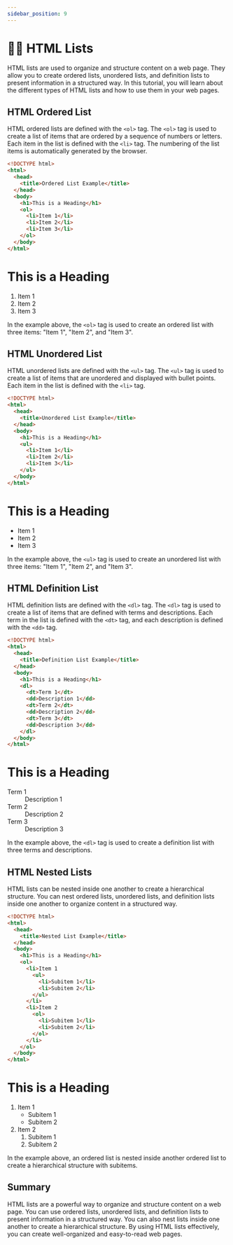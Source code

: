 ```yaml
---
sidebar_position: 9
---
```


# 🙋🏻 HTML Lists

HTML lists are used to organize and structure content on a web page. They allow you to create ordered lists, unordered lists, and definition lists to present information in a structured way. In this tutorial, you will learn about the different types of HTML lists and how to use them in your web pages.

## HTML Ordered List

HTML ordered lists are defined with the `<ol>` tag. The `<ol>` tag is used to create a list of items that are ordered by a sequence of numbers or letters. Each item in the list is defined with the `<li>` tag. The numbering of the list items is automatically generated by the browser.

```html title="index.html"
<!DOCTYPE html>
<html>
  <head>
    <title>Ordered List Example</title>
  </head>
  <body>
    <h1>This is a Heading</h1>
    <ol>
      <li>Item 1</li>
      <li>Item 2</li>
      <li>Item 3</li>
    </ol>
  </body>
</html>
```

<BrowserWindow url="http://.../index.html">
  <div>
    <h1>This is a Heading</h1>
    <ol>
      <li>Item 1</li>
      <li>Item 2</li>
      <li>Item 3</li>
    </ol>
  </div>
</BrowserWindow>

In the example above, the `<ol>` tag is used to create an ordered list with three items: "Item 1", "Item 2", and "Item 3".

## HTML Unordered List

HTML unordered lists are defined with the `<ul>` tag. The `<ul>` tag is used to create a list of items that are unordered and displayed with bullet points. Each item in the list is defined with the `<li>` tag.

```html title="index.html"
<!DOCTYPE html>
<html>
  <head>
    <title>Unordered List Example</title>
  </head>
  <body>
    <h1>This is a Heading</h1>
    <ul>
      <li>Item 1</li>
      <li>Item 2</li>
      <li>Item 3</li>
    </ul>
  </body>
</html>
```

<BrowserWindow url="http://.../index.html">
  <div>
    <h1>This is a Heading</h1>
    <ul>
      <li>Item 1</li>
      <li>Item 2</li>
      <li>Item 3</li>
    </ul>
  </div>
</BrowserWindow>

In the example above, the `<ul>` tag is used to create an unordered list with three items: "Item 1", "Item 2", and "Item 3".

## HTML Definition List

HTML definition lists are defined with the `<dl>` tag. The `<dl>` tag is used to create a list of items that are defined with terms and descriptions. Each term in the list is defined with the `<dt>` tag, and each description is defined with the `<dd>` tag.

```html title="index.html"
<!DOCTYPE html>
<html>
  <head>
    <title>Definition List Example</title>
  </head>
  <body>
    <h1>This is a Heading</h1>
    <dl>
      <dt>Term 1</dt>
      <dd>Description 1</dd>
      <dt>Term 2</dt>
      <dd>Description 2</dd>
      <dt>Term 3</dt>
      <dd>Description 3</dd>
    </dl>
  </body>
</html>
```

<BrowserWindow url="http://.../index.html">
  <div>
    <h1>This is a Heading</h1>
    <dl>
      <dt>Term 1</dt>
      <dd>Description 1</dd>
      <dt>Term 2</dt>
      <dd>Description 2</dd>
      <dt>Term 3</dt>
      <dd>Description 3</dd>
    </dl>
  </div>
</BrowserWindow>

In the example above, the `<dl>` tag is used to create a definition list with three terms and descriptions.

## HTML Nested Lists

HTML lists can be nested inside one another to create a hierarchical structure. You can nest ordered lists, unordered lists, and definition lists inside one another to organize content in a structured way.

```html title="index.html"
<!DOCTYPE html>
<html>
  <head>
    <title>Nested List Example</title>
  </head>
  <body>
    <h1>This is a Heading</h1>
    <ol>
      <li>Item 1
        <ul>
          <li>Subitem 1</li>
          <li>Subitem 2</li>
        </ul>
      </li>
      <li>Item 2
        <ol>
          <li>Subitem 1</li>
          <li>Subitem 2</li>
        </ol>
      </li>
    </ol>
  </body>
</html>
```

<BrowserWindow url="http://.../index.html">
  <div>
    <h1>This is a Heading</h1>
    <ol>
      <li>
        Item 1
        <ul>
          <li>Subitem 1</li>
          <li>Subitem 2</li>
        </ul>
      </li>
      <li>
        Item 2
        <ol>
          <li>Subitem 1</li>
          <li>Subitem 2</li>
        </ol>
      </li>
    </ol>
  </div>
</BrowserWindow>

In the example above, an ordered list is nested inside another ordered list to create a hierarchical structure with subitems.

## Summary

HTML lists are a powerful way to organize and structure content on a web page. You can use ordered lists, unordered lists, and definition lists to present information in a structured way. You can also nest lists inside one another to create a hierarchical structure. By using HTML lists effectively, you can create well-organized and easy-to-read web pages.